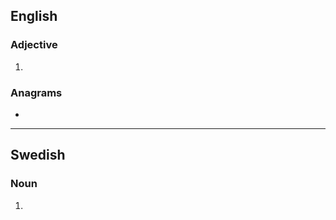 ==English==

===Adjective===
{{head|en|comparative adjective}}

# {{lb|en|archaic}} {{en-comparative of|adept}}

===Anagrams===
* {{anagrams|en|a=adeeprt|pad-tree|pre-date|predate|readept|red tape|redtape|retaped|tapered}}

----

==Swedish==

===Noun===
{{head|sv|noun form}}

# {{sv-noun-form-indef-pl|adept}}